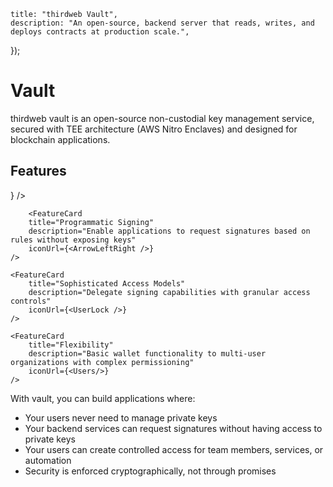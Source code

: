 

	title: "thirdweb Vault",
	description: "An open-source, backend server that reads, writes, and deploys contracts at production scale.",
});


# Vault

thirdweb vault is an open-source non-custodial key management service, secured with TEE architecture (AWS Nitro Enclaves) and designed for blockchain applications.

## Features

<div
	className="my-4 grid gap-2 md:grid-cols-2 lg:grid-cols-2 "
>
	<FeatureCard
		title="Non-Custodial Wallets"
		description="Generate and manage EOAs where private keys remain encrypted and secure"
		iconUrl={<Wallet />}
	/>

    	<FeatureCard
		title="Programmatic Signing"
		description="Enable applications to request signatures based on rules without exposing keys"
		iconUrl={<ArrowLeftRight />}
	/>

    <FeatureCard
		title="Sophisticated Access Models"
		description="Delegate signing capabilities with granular access controls"
        iconUrl={<UserLock />}
	/>

    <FeatureCard
		title="Flexibility"
		description="Basic wallet functionality to multi-user organizations with complex permissioning"
		iconUrl={<Users/>}
	/>

</div>

With vault, you can build applications where:

- Your users never need to manage private keys
- Your backend services can request signatures without having access to private keys
- Your users can create controlled access for team members, services, or automation
- Security is enforced cryptographically, not through promises
